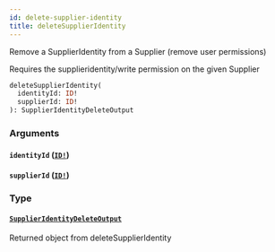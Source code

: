 ```yaml
---
id: delete-supplier-identity
title: deleteSupplierIdentity
---
```


Remove a SupplierIdentity from a Supplier (remove user permissions)

Requires the supplieridentity/write permission on the given Supplier

```graphql
deleteSupplierIdentity(
  identityId: ID!
  supplierId: ID!
): SupplierIdentityDeleteOutput

```

### Arguments

#### `identityId` ([`ID!`](/developers/supplier-apis/supply-api/graphql/reference/scalars/id))

#### `supplierId` ([`ID!`](/developers/supplier-apis/supply-api/graphql/reference/scalars/id))

### Type

#### [`SupplierIdentityDeleteOutput`](/developers/supplier-apis/supply-api/graphql/reference/objects/supplier-identity-delete-output)

Returned object from deleteSupplierIdentity
